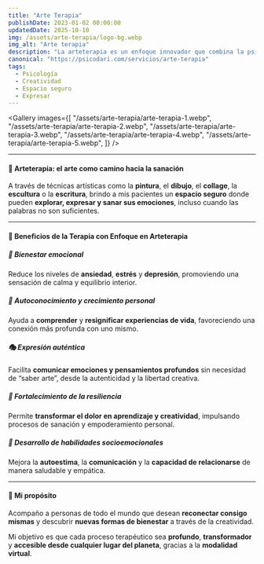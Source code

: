 ```yaml
---
title: "Arte Terapia"
publishDate: 2023-01-02 00:00:00
updatedDate: 2025-10-10
img: /assets/arte-terapia/logo-bg.webp
img_alt: "Arte terapia"
description: "La arteterapia es un enfoque innovador que combina la psicología con la creatividad"
canonical: "https://psicodari.com/servicios/arte-terapia"
tags:
  - Psicología
  - Creatividad
  - Espacio seguro
  - Expresar
---
```



<Gallery
	images={[
		"/assets/arte-terapia/arte-terapia-1.webp",
		"/assets/arte-terapia/arte-terapia-2.webp",
		"/assets/arte-terapia/arte-terapia-3.webp",
		"/assets/arte-terapia/arte-terapia-4.webp",
		"/assets/arte-terapia/arte-terapia-5.webp",
	]}
/>

---

#### 🎨 Arteterapia: el arte como camino hacia la sanación

A través de técnicas artísticas como la **pintura**, el **dibujo**, el **collage**, la **escultura** o la **escritura**, brindo a mis pacientes un **espacio seguro** donde pueden **explorar, expresar y sanar sus emociones**, incluso cuando las palabras no son suficientes.

---

#### 🌈 Beneficios de la Terapia con Enfoque en Arteterapia

##### 💖 Bienestar emocional

Reduce los niveles de **ansiedad**, **estrés** y **depresión**, promoviendo una sensación de calma y equilibrio interior.

##### 💖 Autoconocimiento y crecimiento personal

Ayuda a **comprender** y **resignificar experiencias de vida**, favoreciendo una conexión más profunda con uno mismo.

##### 🎭 Expresión auténtica

Facilita **comunicar emociones y pensamientos profundos** sin necesidad de “saber arte”, desde la autenticidad y la libertad creativa.

##### 🌱 Fortalecimiento de la resiliencia

Permite **transformar el dolor en aprendizaje y creatividad**, impulsando procesos de sanación y empoderamiento personal.

##### 🤝 Desarrollo de habilidades socioemocionales

Mejora la **autoestima**, la **comunicación** y la **capacidad de relacionarse** de manera saludable y empática.

---

#### 💫 Mi propósito

Acompaño a personas de todo el mundo que desean **reconectar consigo mismas** y descubrir **nuevas formas de bienestar** a través de la creatividad.

Mi objetivo es que cada proceso terapéutico sea **profundo**, **transformador** y **accesible desde cualquier lugar del planeta**, gracias a la **modalidad virtual**.
